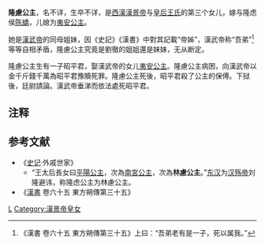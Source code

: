 {{東亞女性歷史人物
| 名稱=隆慮公主
| 身份=[[漢朝|漢朝]]公主
| 畫像=
| 說明=
| 姓=刘
| 名=
| 封爵=[[公主|公主]]
| 位號=
| 封號=隆慮公主
| 出生年=
| 逝世年=
| 諡號=
| 墳墓=
| 父親=[[汉景帝|汉景帝]]刘启
| 同胞兄弟=[[汉武帝|汉武帝]]
| 母親=[[孝景王皇后|王皇后]]
| 夫=[[陈蟜|陈蟜]]
| 子=[[昭平君|昭平君]]
|}}
'''隆慮公主'''，名不详，生卒不详，是[[西漢|西漢]][[漢景帝|漢景帝]]与[[孝景王皇后|皇后王氏]]的第三个女儿，嫁与隆虑侯[[陈蟜|陈蟜]]，儿媳为[[夷安公主|夷安公主]]。

她是[[漢武帝|漢武帝]]的同母姐妹，因《史記》《漢書》中對其記載“帝姊”，漢武帝称“吾弟”<ref>《漢書 卷六十五 東方朔傳第三十五》上曰：“吾弟老有是一子，死以属我。”</ref>等等自相矛盾，隆慮公主究竟是劉徹的姐姐還是妹妹，无从断定。

隆慮公主生有一子昭平君，娶漢武帝的女儿[[夷安公主|夷安公主]]。隆慮公主病困，向漢武帝以金千斤錢千萬為昭平君豫贖死罪。隆慮公主死後，昭平君殺了公主的保傅。下狱後，廷尉請論。漢武帝垂涕而依法處死昭平君。

== 注释 ==

<references/>

==参考文献==
*《[[史记|史记]]·外戚世家》
**“王太后長女曰[[平阳公主_(汉景帝)|平陽公主]]，次為[[南宮公主|南宮公主]]，次為'''林慮公主'''。”[[东汉|东汉]]为[[汉殇帝|汉殇帝]]刘隆避讳，称隆虑公主为林慮公主。
*《[[漢書|漢書]] 卷六十五 東方朔傳第三十五》
[[Category:西漢公主|L]]
[[Category:漢景帝皇女|Category:漢景帝皇女]]